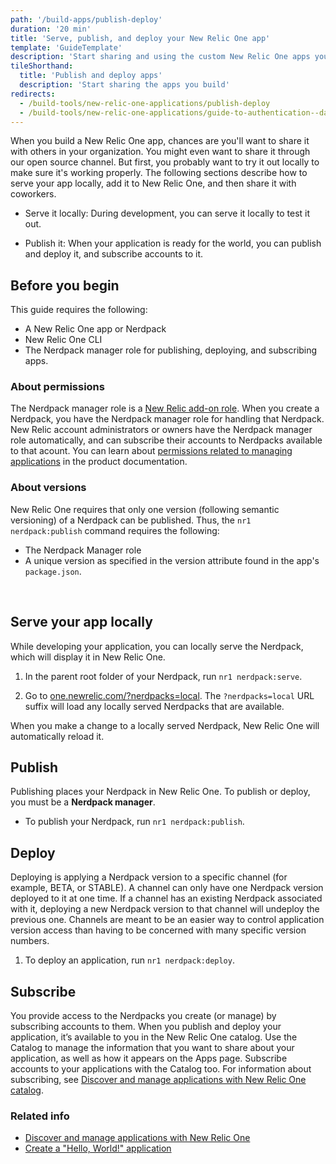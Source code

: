 ```yaml
---
path: '/build-apps/publish-deploy'
duration: '20 min'
title: 'Serve, publish, and deploy your New Relic One app'
template: 'GuideTemplate'
description: 'Start sharing and using the custom New Relic One apps you build.'
tileShorthand:
  title: 'Publish and deploy apps'
  description: 'Start sharing the apps you build'
redirects:
  - /build-tools/new-relic-one-applications/publish-deploy
  - /build-tools/new-relic-one-applications/guide-to-authentication--data-access--and-permissions
---
```


<Intro>

When you build a New Relic One app, chances are you'll want to share it with others in your organization. You might even want to share it through our open source channel. But first, you probably want to try it out locally to make sure it's working properly. The following sections describe how to serve your app locally, add it to New Relic One, and then share it with coworkers. 

-   Serve it locally: During development, you can serve it locally to test it out.
    
-   Publish it: When your application is ready for the world, you can publish and deploy it, and subscribe accounts to it.


</Intro>

## Before you begin

This guide requires the following:

- A New Relic One app or Nerdpack
- New Relic One CLI 
- The Nerdpack manager role for publishing, deploying, and subscribing apps. 

### About permissions

The Nerdpack manager role is a [New Relic add-on role](https://docs.newrelic.com/docs/accounts/accounts/roles-permissions/add-roles-permissions). When you create a Nerdpack, you have the Nerdpack manager role for handling that Nerdpack. New Relic account administrators or owners have the Nerdpack manager role automatically, and can subscribe their accounts to Nerdpacks available to that acount. You can learn about [permissions related to managing applications](https://docs.newrelic.com/docs/new-relic-one/use-new-relic-one/build-new-relic-one/discover-manage-applications-new-relic-one-catalog#permission_for_managing_applications) in the product documentation.

### About versions

New Relic One requires that only one version (following semantic versioning) of a Nerdpack can be published. Thus, the `nr1 nerdpack:publish` command requires the following:

- The Nerdpack Manager role
- A unique version as specified in the version attribute found in the app's `package.json`.

<br/>

<Steps>

<Step>

## Serve your app locally

While developing your application, you can locally serve the Nerdpack, which will display it in New Relic One. 


1.  In the parent root folder of your Nerdpack, run `nr1 nerdpack:serve`.  
    
2.  Go to [one.newrelic.com/?nerdpacks=local](http://one.newrelic.com/?nerdpack=local). The  `?nerdpacks=local`  URL suffix will load any locally served Nerdpacks that are available.
    

When you make a change to a locally served Nerdpack, New Relic One will automatically reload it.


</Step>

<Step>

## Publish

Publishing places your Nerdpack in New Relic One. To publish or deploy, you must be a **Nerdpack manager**.

- To publish your Nerdpack, run `nr1 nerdpack:publish`.


</Step>

<Step>

## Deploy

Deploying is applying a Nerdpack version to a specific channel (for example, BETA, or STABLE). A channel can only have one Nerdpack version deployed to it at one time. If a channel has an existing Nerdpack associated with it, deploying a new Nerdpack version to that channel will undeploy the previous one. Channels are meant to be an easier way to control application version access than having to be concerned with many specific version numbers.

1. To deploy an application, run `nr1 nerdpack:deploy`. 


</Step>

<Step>

## Subscribe

You provide access to the Nerdpacks you create (or manage) by subscribing accounts to them. When you publish and deploy your application, it’s available to you in the New Relic One catalog. Use the Catalog to manage the information that you want to share about your application, as well as how it appears on the Apps page. Subscribe accounts to your applications with the Catalog too. For information about subscribing, see [Discover and manage applications with New Relic One catalog](https://docs.newrelic.com/docs/new-relic-one/use-new-relic-one/build-new-relic-one/discover-manage-applications-new-relic-one-catalog).

</Step>

</Steps> 


### Related info

- [Discover and manage applications with New Relic One](https://docs.newrelic.com/docs/new-relic-one/use-new-relic-one/build-new-relic-one/discover-manage-applications-new-relic-one-catalog)
- [Create a "Hello, World!" application](/build-apps/build-hello-world-app)
